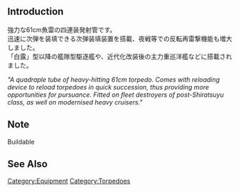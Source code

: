 {{Template:Equipmentinfo
|name = 61cm Quad Torpedo Mount
|id = 14
|japanesename = 61cm四連装魚雷
|icon = {{TorpedoWeapon}}
|type = Torpedo
|effect = {{Torpedo}}+7, {{Range}} Short
|scrap = {{Fuel}}1, {{Ammo}}2, {{Steel}}2
<slideshow sequence="forward" transition="fade" refresh="5000" center="true">
<div style="width: 400px; text-align: center;">[[File:Equipment14-1.png]]</div>
<div style="width: 400px; text-align: center;">[[File:Equipment14-2.png]]</div>
<div style="width: 400px; text-align: center;">[[File:Equipment14-3.png]]</div>
<div style="width: 400px; text-align: center;">[[File:Equipment14-4.png]]</div>
</slideshow>
|DD = lime
|CL = lime
|CLT = lime
|CA = lime
|CAV = lime
|SS = lime
|SSV = lime}}

==Introduction==
強力な61cm魚雷の四連装発射管です。<br>
迅速に次弾を装填できる次弾装填装置を搭載、夜戦等での反転再雷撃機能も増大しました。<br>
「白露」型以降の艦隊型駆逐艦や、近代化改装後の主力重巡洋艦などに搭載されました。

''"A quadraple tube of heavy-hitting 61cm torpedo. Comes with reloading device to reload torpedoes in quick succession, thus providing more opportunities for pursuance. Fitted on fleet destroyers of post-Shiratsuyu class, as well on modernised heavy cruisers."''
==Note==
Buildable
==See Also==
{{Equipmentlist}}
[[Category:Equipment]]
[[Category:Torpedoes]]